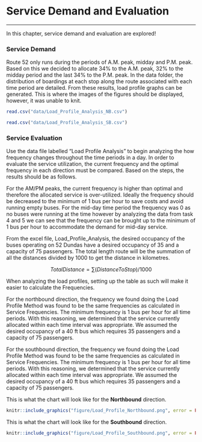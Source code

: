 # Service Demand and Evaluation
___

In this chapter, service demand and evaluation are explored! 

### Service Demand
Route 52 only runs during the periods of A.M. peak, midday and P.M. peak. Based on this we decided to allocate 34% to the A.M. peak, 32% to the midday period and the last 34% to the P.M. peak. In the data folder, the distribution of boardings at each stop along the route associated with each time period are detailed. From these results, load profile graphs can be generated. This is where the images of the figures should be displayed, however, it was unable to knit.


```r

read.csv("data/Load_Profile_Analysis_NB.csv")

read.csv("data/Load_Profile_Analysis_SB.csv")
```

### Service Evaluation

Use the data file labelled "Load Profile Analysis" to begin analyzing the how frequency changes throughout the time periods in a day. In order to evaluate the service utilization, the current frequency and the optimal frequency in each direction must be compared. Based on the steps, the results should be as follows.

For the AM/PM peaks, the current frequency is higher than optimal and therefore the allocated service is over-utilized. Ideally the frequency should be decreased to the minimum of 1 bus per hour to save costs and avoid running empty buses. For the mid-day time period the frequency was 0 as no buses were running at the time however by analyzing the data from task 4 and 5 we can see that the frequency can be brought up to the minimum of 1 bus per hour to accommodate the demand for mid-day service.

From the excel file, Load_Profile_Analysis, the desired occupancy of the buses operating on 52 Dundas have a desired occupancy of 35 and a capacity of 75 passengers. The total length route will be the summation of all the distances divided by 1000 to get the distance in kilometres.

$$
Total Distance = \sum (Distance To  Stop)/1000
$$

When analyzing the load profiles, setting up the table as such will make it easier to calculate the Frequencies.

<!--
ID | Name | Distance to next stop (m) | Boardings | AM Peak | Mid-Day | PM Peak |
- | - | - | - | - | - | - |
1 | ORCHARD at PLEASANT | 382 | 40 | 14 | 13 | 14 |
2 | TURNBULL opposite KINGS GATE | 197 | 1 | 0 | 0 | 0  |
3 | TURNBULL opposite AUTUMN LEAF | 296 | 5 | 2 | 2 | 2  |
4 | TURNBULL at TERRACE | 582 | 2 | 1 | 1 | 1  |
5 | OLD ANCASTER opposite PLEASANT | 443 | 2 | 1 | 1 | 1   |
6 | OLD ANCASTER at DUNDANA | 129 | 1 | 0 | 0 | 0  |
7 | OGILVIE at OLD ANCASTER | 342 | 6 | 2 | 2 | 2  |
8 | OGILVIE at GOVERNORS | 213 | 32 | 11 | 10 | 11  |
9 | GOVERNOR'S at MAIN | 445 | 10 | 3 | 3 | 3  |
10 | YORK at COOTES | 170 | 14 | 5 | 4 | 5  |
11 | YORK at HUNTER | 263 | 4 | 1 | 1 | 1  |
12 | YORK at DONALD | 322 | 1 | 0 | 0 | 0  |
13 | YORK at CAMERON | 503 | 1 | 0 | 0 | 0  |
14 | YORK opposite MCKAY | 162 | 3 | 1 | 1 | 1  |
15 | YORK opposite WATSONS | 251 | 1 | 0 | 0 | 0  |
16 | YORK opposite FIELDGATE | 383 | 3 | 1 | 1 | 1  |
17 | YORK at OLYMPIC | 203 | 0 | 0 | 0 | 0  |
18 | WATSONS LANE LOOP |  | 0 |  |  |   |
-->

For the northbound direction, the frequency we found doing the Load Profile Method was found to be the same frequencies as calculated in Service Frequencies. The minimum frequency is 1 bus per hour for all time periods. With this reasoning, we determined that the service currently allocated within each time interval was appropriate. We assumed the desired occupancy of a 40 ft bus which requires 35 passengers and a capacity of 75 passengers.

For the southbound direction, the frequency we found doing the Load Profile Method was found to be the same frequencies as calculated in Service Frequencies. The minimum frequency is 1 bus per hour for all time periods. With this reasoning, we determined that the service currently allocated within each time interval was appropriate. We assumed the desired occupancy of a 40 ft bus which requires 35 passengers and a capacity of 75 passengers.

This is what the chart will look like for the **Northbound** direction.

```r
knitr::include_graphics("figure/Load_Profile_Northbound.png", error = FALSE)

```

This is what the chart will look like for the **Southbound** direction.

```r
knitr::include_graphics("figure/Load_Profile_Southbound.png", error = FALSE)

```
